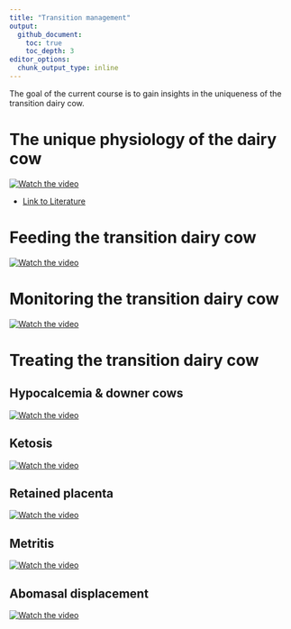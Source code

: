 ```yaml
---
title: "Transition management"
output:
  github_document:
    toc: true
    toc_depth: 3
editor_options: 
  chunk_output_type: inline
---
```


The goal of the current course is to gain insights in the uniqueness of the transition dairy cow. 

# The unique physiology of the dairy cow

[![Watch the video](https://img.youtube.com/vi/_mi1PfdeV90/hqdefault.jpg)](https://www.youtube.com/watch?v=_mi1PfdeV90)

* [Link to Literature](1_TheUniquePhysiologyOfTheDairyCow/Literature/)


# Feeding the transition dairy cow

[![Watch the video](https://img.youtube.com/vi/_mi1PfdeV90/hqdefault.jpg)](https://www.youtube.com/watch?v=_mi1PfdeV90)

# Monitoring the transition dairy cow

[![Watch the video](https://img.youtube.com/vi/_mi1PfdeV90/hqdefault.jpg)](https://www.youtube.com/watch?v=_mi1PfdeV90)

# Treating the transition dairy cow

## Hypocalcemia & downer cows

[![Watch the video](https://img.youtube.com/vi/_mi1PfdeV90/hqdefault.jpg)](https://www.youtube.com/watch?v=_mi1PfdeV90)

## Ketosis

[![Watch the video](https://img.youtube.com/vi/_mi1PfdeV90/hqdefault.jpg)](https://www.youtube.com/watch?v=_mi1PfdeV90)

## Retained placenta

[![Watch the video](https://img.youtube.com/vi/_mi1PfdeV90/hqdefault.jpg)](https://www.youtube.com/watch?v=_mi1PfdeV90)

## Metritis

[![Watch the video](https://img.youtube.com/vi/_mi1PfdeV90/hqdefault.jpg)](https://www.youtube.com/watch?v=_mi1PfdeV90)

## Abomasal displacement

[![Watch the video](https://img.youtube.com/vi/_mi1PfdeV90/hqdefault.jpg)](https://www.youtube.com/watch?v=_mi1PfdeV90)